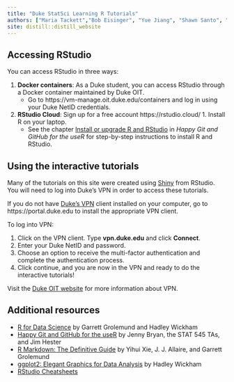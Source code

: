 ```yaml
---
title: "Duke StatSci Learning R Tutorials"
authors: ["Maria Tackett","Bob Eisinger", "Yue Jiang", "Shawn Santo", "Jacob Smith"]
site: distill::distill_website
---
```


## Accessing RStudio 

You can access RStudio in three ways: 

1. **Docker containers**: As a Duke student, you can access RStudio through a Docker container maintained by Duke OIT. 
    - Go to https://vm-manage.oit.duke.edu/containers and log in using your Duke NetID credentials. 
1. **RStudio Cloud**: Sign up for a free account https://rstudio.cloud/ 1. Install R on your laptop.
   - See the chapter [Install or upgrade R and RStudio](https://happygitwithr.com/install-r-rstudio.html) in *Happy Git and GitHub for the useR* for step-by-step instructions to install R and RStudio. 

## Using the interactive tutorials

Many of the tutorials on this site were created using [Shiny](https://shiny.rstudio.com/) from RStudio. You will need to log into Duke's VPN in order to access these tutorials. 

If you do not have [Duke's VPN](https://oit.duke.edu/what-we-do/services/vpn) client installed on your computer, go to https://portal.duke.edu to install the appropriate VPN client. 

To log into VPN: 

1. Click on the VPN client. Type **vpn.duke.edu** and click **Connect**. 
1. Enter your Duke NetID and password. 
1. Choose an option to receive the multi-factor authentication and complete the authentication process. 
1. Click continue, and you are now in the VPN and ready to do the interactive tutorials!

Visit the [Duke OIT website](https://oit.duke.edu/what-we-do/services/vpn) for more information about VPN. 

## Additional resources

- [R for Data Science](https://r4ds.had.co.nz/) by Garrett Grolemund and Hadley Wickham
- [Happy Git and GitHub for the useR](https://happygitwithr.com/) by Jenny Bryan, the STAT 545 TAs, and Jim Hester
- [R Markdown: The Definitive Guide](https://bookdown.org/yihui/rmarkdown/) by Yihui Xie, J. J. Allaire, and Garrett Grolemund
- [ggplot2: Elegant Graphics for Data Analysis](https://ggplot2-book.org/) by Hadley Wickham
- [RStudio Cheatsheets](https://rstudio.com/resources/cheatsheets/)
